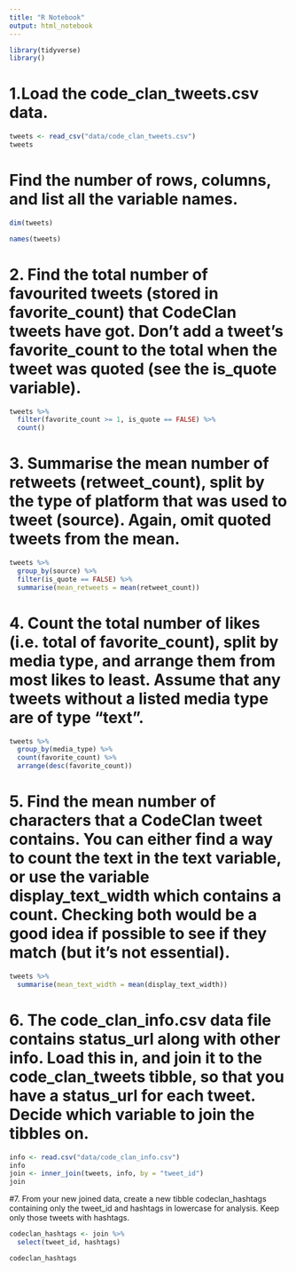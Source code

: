 ```yaml
---
title: "R Notebook"
output: html_notebook
---
```


```r
library(tidyverse)
library()
```
# 1.Load the code_clan_tweets.csv data. 

```r
tweets <- read_csv("data/code_clan_tweets.csv")
tweets
```

# Find the number of rows, columns, and list all the variable names.

```r
dim(tweets)

names(tweets)
```

# 2. Find the total number of favourited tweets (stored in favorite_count) that CodeClan tweets have got. Don’t add a tweet’s favorite_count to the total when the tweet was quoted (see the is_quote variable).

```r
tweets %>% 
  filter(favorite_count >= 1, is_quote == FALSE) %>% 
  count()
```

# 3. Summarise the mean number of retweets (retweet_count), split by the type of platform that was used to tweet (source). Again, omit quoted tweets from the mean.

```r
tweets %>% 
  group_by(source) %>% 
  filter(is_quote == FALSE) %>% 
  summarise(mean_retweets = mean(retweet_count))
```

# 4. Count the total number of likes (i.e. total of favorite_count), split by media type, and arrange them from most likes to least. Assume that any tweets without a listed media type are of type “text”.

```r
tweets %>% 
  group_by(media_type) %>% 
  count(favorite_count) %>% 
  arrange(desc(favorite_count))
```

# 5. Find the mean number of characters that a CodeClan tweet contains. You can either find a way to count the text in the text variable, or use the variable display_text_width which contains a count. Checking both would be a good idea if possible to see if they match (but it’s not essential).

```r
tweets %>% 
  summarise(mean_text_width = mean(display_text_width))
```

# 6. The code_clan_info.csv data file contains status_url along with other info. Load this in, and join it to the code_clan_tweets tibble, so that you have a status_url for each tweet. Decide which variable to join the tibbles on.

```r
info <- read.csv("data/code_clan_info.csv")
info
join <- inner_join(tweets, info, by = "tweet_id")
join
```

#7. From your new joined data, create a new tibble codeclan_hashtags containing only the tweet_id and hashtags in lowercase for analysis. Keep only those tweets with hashtags.

```r
codeclan_hashtags <- join %>% 
  select(tweet_id, hashtags)

codeclan_hashtags
```

